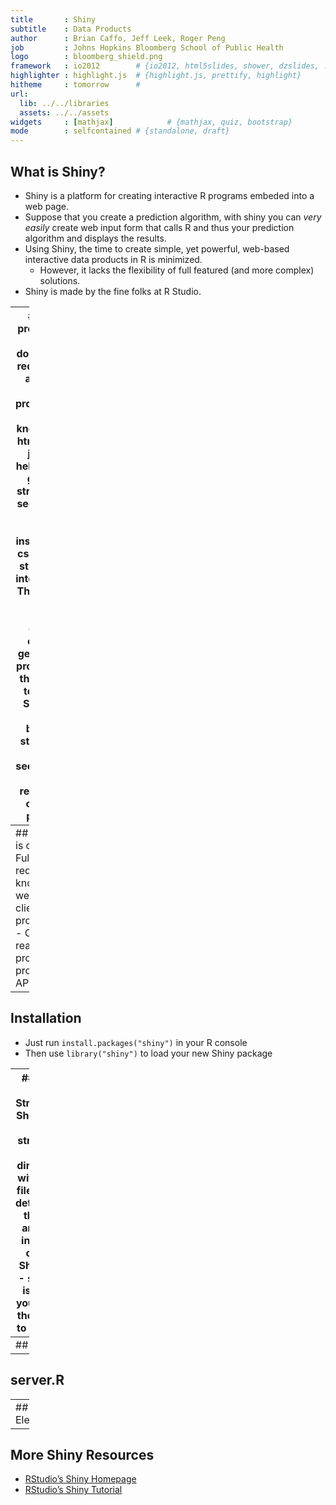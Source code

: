 ```yaml
---
title       : Shiny
subtitle    : Data Products
author      : Brian Caffo, Jeff Leek, Roger Peng
job         : Johns Hopkins Bloomberg School of Public Health
logo        : bloomberg_shield.png
framework   : io2012        # {io2012, html5slides, shower, dzslides, ...}
highlighter : highlight.js  # {highlight.js, prettify, highlight}
hitheme     : tomorrow      # 
url:
  lib: ../../libraries
  assets: ../../assets
widgets     : [mathjax]            # {mathjax, quiz, bootstrap}
mode        : selfcontained # {standalone, draft}
---
```


## What is Shiny?

- Shiny is a platform for creating interactive R programs embeded into a web page.
- Suppose that you create a prediction algorithm, with shiny you can *very easily* create web input form that calls R and thus your prediction algorithm and displays the results.
- Using Shiny, the time to create simple, yet powerful, web-based interactive data products in R is minimized.
  - However, it lacks the flexibility of full featured (and more complex) solutions.
- Shiny is made by the fine folks at R Studio.

---
## Some prerequisites 
- Shiny doesn't really require it, but as with all web programming, a little knowledge of html, css and js is very helpful
  - html gives the structure and sectioning as well as markup instructions
  - css gives the style
  - js for interactivity
- There are too many tutorials online to count for getting basic proficiency in these topics to count. 
- Shiny uses twitter bootstrap style, which (to me) seems to look nice and renders well on mobile platforms

---
## What else is out there?
- Full solutions requiring real knowledge of web client/server programming
- OpenCPU, a really neat project providing an API to call 

---
## Installation
- Just run `install.packages("shiny")` in your R console
- Then use `library("shiny")` to load your new Shiny package

---
## Shiny App Structure
- Shiny apps are structured as directories with two R files
- `ui.R` determines the look and user interface of your Shiny app
- `server.R` is where you'll write the R code to produce 

---
## ui.R

---
## server.R

---
## UI Elements

---
## More Shiny Resources
- [RStudio's Shiny Homepage](http://www.rstudio.com/shiny/)
- [RStudio's Shiny Tutorial](http://rstudio.github.io/shiny/tutorial/)